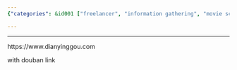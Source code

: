 ```yaml
---
{"categories": &id001 ["freelancer", "information gathering", "movie scraping"], "category": "Web Scraping", "date": "2022-02-21 10:31:56", "description": "This article discusses a movie scraping project on the 'https://www.dianyinggou.com' website, where data related to movies and their corresponding Douban links are collected and processed.", "tags": *id001, "title": "Movie Scraping 3"}

---
```


------

https://www.dianyinggou.com

with douban link

